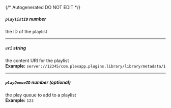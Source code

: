 {/* Autogenerated DO NOT EDIT  */}
##### `playlistID` _number_
the ID of the playlist

---
##### `uri` _string_
the content URI for the playlist
<br/>
**Example:** `server://12345/com.plexapp.plugins.library/library/metadata/1`

---
##### `playQueueID` _number (optional)_
the play queue to add to a playlist
<br/>
**Example:** `123`


